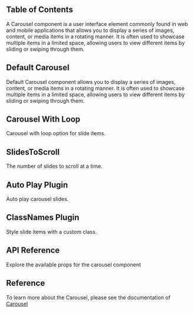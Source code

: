 

## Table of Contents

A Carousel component is a user interface element commonly found in web and mobile applications that allows you to display a series of images, content, or media items in a rotating manner. It is often used to showcase multiple items in a limited space, allowing users to view different items by sliding or swiping through them.

## Default Carousel

Default Carousel component allows you to display a series of images, content, or media items in a rotating manner. It is often used to showcase multiple items in a limited space, allowing users to view different items by sliding or swiping through them.

<CodePreview github="Carousel" code={DefaultCarouselCode}>
  <DefaultCarousel />
</CodePreview>

## Carousel With Loop

Carousel with loop option for slide items.

<CodePreview github="Carousel" code={CarouselWithLoopCode}>
  <CarouselWithLoop />
</CodePreview>

## SlidesToScroll

The number of slides to scroll at a time.

<CodePreview github="Carousel" code={SlidesToScrollCode}>
  <SlidesToScroll />
</CodePreview>

## Auto Play Plugin

Auto play carousel slides.

<CodePreview github="Carousel" code={CarouselWithAutoPlayCode}>
  <CarouselWithAutoPlay />
</CodePreview>

## ClassNames Plugin

Style slide items with a custom class.

<CodePreview github="Carousel" code={CarouselWithClassNamesCode}>
  <CarouselWithClassNames />
</CodePreview>

## API Reference

Explore the available props for the carousel component

<ComponentApi data={carouselDataApi} />

## Reference

To learn more about the Carousel, please see the documentation of [Carousel](https://www.embla-carousel.com/)

